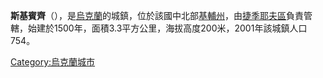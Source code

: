 {{coord|49|26|2|N|29|43|40|E|scale:30000|display=title}}

'''斯基賓齊'''（{{lang-uk|Скибинці}}），是[[烏克蘭|烏克蘭]]的城鎮，位於該國中北部[[基輔州|基輔州]]，由[[捷季耶夫區|捷季耶夫區]]負責管轄，始建於1500年，面積3.3平方公里，海拔高度200米，2001年該城鎮人口754。

{{Ukraine-geo-stub}}
[[Category:烏克蘭城市|Category:烏克蘭城市]]